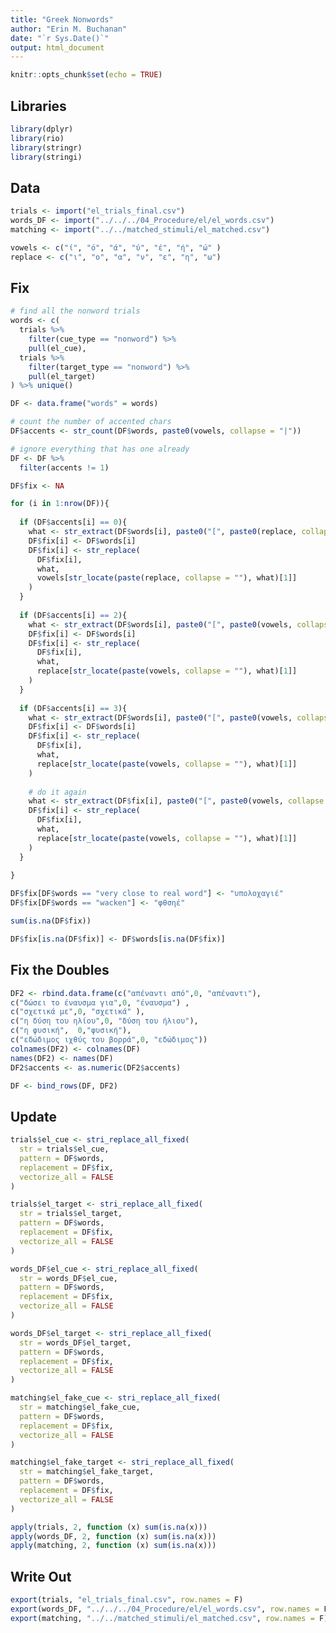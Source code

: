 ```yaml
---
title: "Greek Nonwords"
author: "Erin M. Buchanan"
date: "`r Sys.Date()`"
output: html_document
---
```


```r
knitr::opts_chunk$set(echo = TRUE)
```

## Libraries

```r
library(dplyr)
library(rio)
library(stringr)
library(stringi)
```

## Data

```r
trials <- import("el_trials_final.csv")
words_DF <- import("../../../04_Procedure/el/el_words.csv")
matching <- import("../../matched_stimuli/el_matched.csv")

vowels <- c("ί", "ό", "ά", "ύ", "έ", "ή", "ώ" )
replace <- c("ι", "ο", "α", "ν", "ε", "η", "ω")
```

## Fix

```r
# find all the nonword trials
words <- c(
  trials %>% 
    filter(cue_type == "nonword") %>%
    pull(el_cue), 
  trials %>% 
    filter(target_type == "nonword") %>% 
    pull(el_target)
) %>% unique()

DF <- data.frame("words" = words)

# count the number of accented chars
DF$accents <- str_count(DF$words, paste0(vowels, collapse = "|"))

# ignore everything that has one already
DF <- DF %>% 
  filter(accents != 1)

DF$fix <- NA

for (i in 1:nrow(DF)){
  
  if (DF$accents[i] == 0){
    what <- str_extract(DF$words[i], paste0("[", paste0(replace, collapse = ""), "]"))
    DF$fix[i] <- DF$words[i]
    DF$fix[i] <- str_replace(
      DF$fix[i],
      what, 
      vowels[str_locate(paste(replace, collapse = ""), what)[1]]
    )
  }
  
  if (DF$accents[i] == 2){
    what <- str_extract(DF$words[i], paste0("[", paste0(vowels, collapse = ""), "]"))
    DF$fix[i] <- DF$words[i]
    DF$fix[i] <- str_replace(
      DF$fix[i],
      what, 
      replace[str_locate(paste(vowels, collapse = ""), what)[1]]
    )
  }
  
  if (DF$accents[i] == 3){
    what <- str_extract(DF$words[i], paste0("[", paste0(vowels, collapse = ""), "]"))
    DF$fix[i] <- DF$words[i]
    DF$fix[i] <- str_replace(
      DF$fix[i],
      what, 
      replace[str_locate(paste(vowels, collapse = ""), what)[1]]
    )
    
    # do it again 
    what <- str_extract(DF$fix[i], paste0("[", paste0(vowels, collapse = ""), "]"))
    DF$fix[i] <- str_replace(
      DF$fix[i],
      what, 
      replace[str_locate(paste(vowels, collapse = ""), what)[1]]
    )
  }
  
}

DF$fix[DF$words == "very close to real word"] <- "υπολοχαγιέ"
DF$fix[DF$words == "wacken"] <- "φθσηέ"

sum(is.na(DF$fix))

DF$fix[is.na(DF$fix)] <- DF$words[is.na(DF$fix)]
```

## Fix the Doubles

```r
DF2 <- rbind.data.frame(c("απέναντι από",0, "απέναντι"),
c("δώσει το έναυσμα για",0, "έναυσμα") ,
c("σχετικά με",0, "σχετικά" ),
c("η δύση του ηλίου",0, "δύση του ήλιου"),
c("η φυσική",  0,"φυσική"),
c("εδώδιμος ιχθύς του βορρά",0, "εδώδιμος"))
colnames(DF2) <- colnames(DF)
names(DF2) <- names(DF)
DF2$accents <- as.numeric(DF2$accents)

DF <- bind_rows(DF, DF2)
```

## Update

```r
trials$el_cue <- stri_replace_all_fixed(
  str = trials$el_cue, 
  pattern = DF$words, 
  replacement = DF$fix,
  vectorize_all = FALSE
)

trials$el_target <- stri_replace_all_fixed(
  str = trials$el_target, 
  pattern = DF$words, 
  replacement = DF$fix,
  vectorize_all = FALSE
)

words_DF$el_cue <- stri_replace_all_fixed(
  str = words_DF$el_cue, 
  pattern = DF$words, 
  replacement = DF$fix,
  vectorize_all = FALSE
)

words_DF$el_target <- stri_replace_all_fixed(
  str = words_DF$el_target, 
  pattern = DF$words, 
  replacement = DF$fix,
  vectorize_all = FALSE
)

matching$el_fake_cue <- stri_replace_all_fixed(
  str = matching$el_fake_cue, 
  pattern = DF$words, 
  replacement = DF$fix,
  vectorize_all = FALSE
)

matching$el_fake_target <- stri_replace_all_fixed(
  str = matching$el_fake_target, 
  pattern = DF$words, 
  replacement = DF$fix,
  vectorize_all = FALSE
)

apply(trials, 2, function (x) sum(is.na(x)))
apply(words_DF, 2, function (x) sum(is.na(x)))
apply(matching, 2, function (x) sum(is.na(x)))
```


## Write Out

```r
export(trials, "el_trials_final.csv", row.names = F)
export(words_DF, "../../../04_Procedure/el/el_words.csv", row.names = F)
export(matching, "../../matched_stimuli/el_matched.csv", row.names = F)
```


